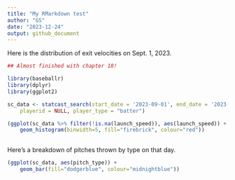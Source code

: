 ```yaml
---
title: "My RMarkdown test"
author: "GS"
date: "2023-12-24"
output: github_document
---
```


Here is the distribution of exit velocities on Sept. 1, 2023.

```r
## Almost finished with chapter 18!

library(baseballr)
library(dplyr)
library(ggplot2)
```

```r
sc_data <- statcast_search(start_date = '2023-09-01', end_date = '2023-09-01',
  	playerid = NULL, player_type = "batter")

(ggplot(sc_data %>% filter(!is.na(launch_speed)), aes(launch_speed)) +
	geom_histogram(binwidth=5, fill="firebrick", colour="red"))
	
```

Here's a breakdown of pitches thrown by type on that day.

```r
(ggplot(sc_data, aes(pitch_type)) +
	geom_bar(fill="dodgerblue", colour="midnightblue"))
```